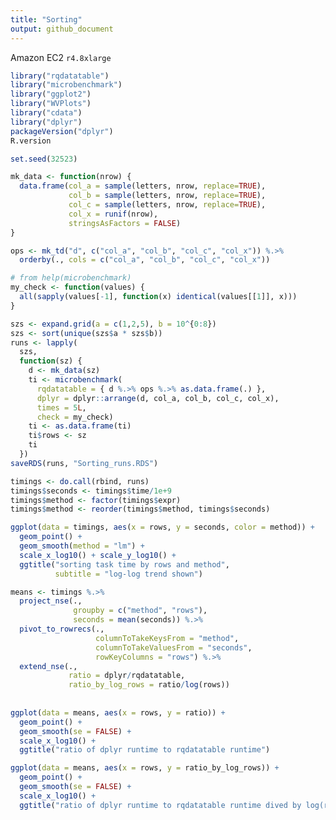```yaml
---
title: "Sorting"
output: github_document
---
```

 
Amazon EC2 `r4.8xlarge` 

```r
library("rqdatatable")
library("microbenchmark")
library("ggplot2")
library("WVPlots")
library("cdata")
library("dplyr")
packageVersion("dplyr")
R.version

set.seed(32523)

mk_data <- function(nrow) {
  data.frame(col_a = sample(letters, nrow, replace=TRUE),
             col_b = sample(letters, nrow, replace=TRUE),
             col_c = sample(letters, nrow, replace=TRUE),
             col_x = runif(nrow),
             stringsAsFactors = FALSE)
}
```


```r
ops <- mk_td("d", c("col_a", "col_b", "col_c", "col_x")) %.>%
  orderby(., cols = c("col_a", "col_b", "col_c", "col_x"))

# from help(microbenchmark)
my_check <- function(values) {
  all(sapply(values[-1], function(x) identical(values[[1]], x)))
}

szs <- expand.grid(a = c(1,2,5), b = 10^{0:8})
szs <- sort(unique(szs$a * szs$b))
runs <- lapply(
  szs,
  function(sz) {
    d <- mk_data(sz)
    ti <- microbenchmark(
      rqdatatable = { d %.>% ops %.>% as.data.frame(.) },
      dplyr = dplyr::arrange(d, col_a, col_b, col_c, col_x),
      times = 5L,
      check = my_check)
    ti <- as.data.frame(ti)
    ti$rows <- sz
    ti
  })
saveRDS(runs, "Sorting_runs.RDS")
```

```r
timings <- do.call(rbind, runs)
timings$seconds <- timings$time/1e+9
timings$method <- factor(timings$expr)
timings$method <- reorder(timings$method, timings$seconds)

ggplot(data = timings, aes(x = rows, y = seconds, color = method)) +
  geom_point() + 
  geom_smooth(method = "lm") +
  scale_x_log10() + scale_y_log10() +
  ggtitle("sorting task time by rows and method",
          subtitle = "log-log trend shown")

means <- timings %.>%
  project_nse(., 
              groupby = c("method", "rows"), 
              seconds = mean(seconds)) %.>%
  pivot_to_rowrecs(., 
                   columnToTakeKeysFrom = "method",
                   columnToTakeValuesFrom = "seconds",
                   rowKeyColumns = "rows") %.>%
  extend_nse(., 
             ratio = dplyr/rqdatatable,
             ratio_by_log_rows = ratio/log(rows))
  
  
ggplot(data = means, aes(x = rows, y = ratio)) +
  geom_point() + 
  geom_smooth(se = FALSE) +
  scale_x_log10() + 
  ggtitle("ratio of dplyr runtime to rqdatatable runtime")

ggplot(data = means, aes(x = rows, y = ratio_by_log_rows)) +
  geom_point() + 
  geom_smooth(se = FALSE) +
  scale_x_log10() + 
  ggtitle("ratio of dplyr runtime to rqdatatable runtime dived by log(rows)")
```


